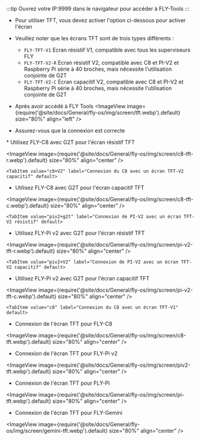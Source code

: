 :::tip
Ouvrez votre IP:9999 dans le navigateur pour accéder à FLY-Tools
:::

* Pour utiliser TFT, vous devez activer l'option ci-dessous pour activer l'écran
* Veuillez noter que les écrans TFT sont de trois types différents :
    * `FLY-TFT-V1` Ecran résistif V1, compatible avec tous les superviseurs FLY
    * `FLY-TFT-V2-R` Ecran résistif V2, compatible avec C8 et PI-V2 et Raspberry Pi série à 40 broches, mais nécessite l'utilisation conjointe de G2T
    * `FLY-TFT-V2-C` Ecran capacitif V2, compatible avec C8 et PI-V2 et Raspberry Pi série à 40 broches, mais nécessite l'utilisation conjointe de G2T

* Après avoir accédé à FLY Tools
<ImageView image={require('@site/docs/General/fly-os/img/screen/tft.webp').default} size="80%" align="left" />

<Tabs>
    <TabItem value="TFT" label="Connexion TFT" default>

* Assurez-vous que la connexion est correcte

<Tabs>
    <TabItem value="c8+g2t" label="Connexion du C8 avec un écran TFT-V2 résistif" default>
* Utilisez FLY-C8 avec G2T pour l'écran résistif TFT

<ImageView image={require('@site/docs/General/fly-os/img/screen/c8-tft-r.webp').default} size="80%" align="center" />
    </TabItem>

    <TabItem value="c8+V2" label="Connexion du C8 avec un écran TFT-V2 capacitif" default>
* Utilisez FLY-C8 avec G2T pour l'écran capacitif TFT

<ImageView image={require('@site/docs/General/fly-os/img/screen/c8-tft-c.webp').default} size="80%" align="center" />
    </TabItem>

    <TabItem value="piv2+g2t" label="Connexion de PI-V2 avec un écran TFT-V2 résistif" default>
* Utilisez FLY-Pi v2 avec G2T pour l'écran résistif TFT

<ImageView image={require('@site/docs/General/fly-os/img/screen/pi-v2-tft-r.webp').default} size="80%" align="center" />
    </TabItem>

    <TabItem value="piv2+V2" label="Connexion de PI-V2 avec un écran TFT-V2 capacitif" default>
* Utilisez FLY-Pi v2 avec G2T pour l'écran capacitif TFT

<ImageView image={require('@site/docs/General/fly-os/img/screen/pi-v2-tft-c.webp').default} size="80%" align="center" />
    </TabItem>

    <TabItem value="c8" label="Connexion du C8 avec un écran TFT-V1" default>
* Connexion de l'écran TFT pour FLY-C8

<ImageView image={require('@site/docs/General/fly-os/img/screen/c8-tft.webp').default} size="80%" align="center" />
    </TabItem>
    <TabItem value="piv2" label="Connexion de PI-V2 avec un écran TFT-V1" default>
* Connexion de l'écran TFT pour FLY-Pi v2

<ImageView image={require('@site/docs/General/fly-os/img/screen/piv2-tft.webp').default} size="80%" align="center" />
    </TabItem>
    <TabItem value="piv1" label="Connexion de PI(π) avec un écran TFT-V1" default>
* Connexion de l'écran TFT pour FLY-Pi

<ImageView image={require('@site/docs/General/fly-os/img/screen/pi-tft.webp').default} size="80%" align="center" />
    </TabItem>
    <TabItem value="gemini" label="Connexion de Gemini avec un écran TFT-V1" default>
* Connexion de l'écran TFT pour FLY-Gemini

<ImageView image={require('@site/docs/General/fly-os/img/screen/gemini-tft.webp').default} size="80%" align="center" />
    </TabItem>
</Tabs>

</TabItem>
</Tabs>
